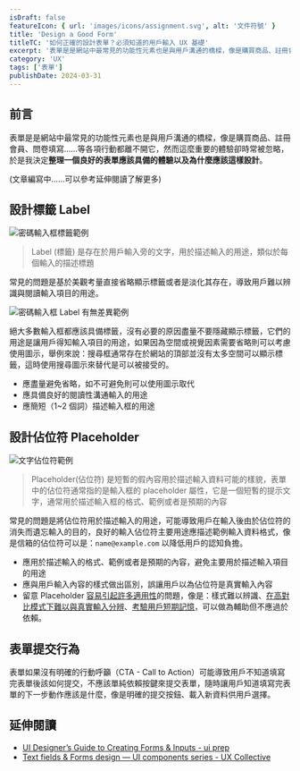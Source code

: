```yaml
---
isDraft: false
featureIcon: { url: 'images/icons/assignment.svg', alt: '文件符號' }
title: 'Design a Good Form'
titleTC: '如何正確的設計表單？必須知道的用戶輸入 UX 基礎'
excerpt: '表單是是網站中最常見的功能性元素也是與用戶溝通的橋樑，像是購買商品、註冊會員、問卷填寫……等各項行動都離不開它，然而這麼重要的體驗卻時常被忽略，於是我決定整理一個良好的表單應該具備的體驗以及為什麼應該這樣設計。'
category: 'UX'
tags: ['表單']
publishDate: 2024-03-31
---
```


## 前言

表單是是網站中最常見的功能性元素也是與用戶溝通的橋樑，像是購買商品、註冊會員、問卷填寫……等各項行動都離不開它，然而這麼重要的體驗卻時常被忽略，於是我決定**整理一個良好的表單應該具備的體驗以及為什麼應該這樣設計**。

(文章編寫中……可以參考延伸閱讀了解更多)

## 設計標籤 Label

![密碼輸入框標籤範例](./label.webp)

> Label (標籤) 是存在於用戶輸入旁的文字，用於描述輸入的用途，類似於每個輸入的描述標題

常見的問題是基於美觀考量直接省略顯示標籤或者是淡化其存在，導致用戶難以辨識與閱讀輸入項目的用途。

![密碼輸入框 Label 有無差異範例](./label-compare.webp '密碼輸入框 Label 有無差異範例')

絕大多數輸入框都應該具備標籤，沒有必要的原因盡量不要隱藏顯示標籤，它們的用途是讓用戶得知輸入項目的用途，如果因為空間或視覺因素需要省略則可以考慮使用圖示，舉例來說：搜尋框通常存在於網站的頂部並沒有太多空間可以顯示標籤，這時使用搜尋圖示來替代是可以被接受的。

- 應盡量避免省略，如不可避免則可以使用圖示取代
- 應具備良好的閱讀性溝通輸入的用途
- 應簡短（1~2 個詞）描述輸入框的用途

## 設計佔位符 Placeholder

![文字佔位符範例](./placeholder.webp)

> Placeholder(佔位符) 是短暫的假內容用於描述輸入資料可能的樣貌，表單中的佔位符通常指的是輸入框的 placeholder 屬性，它是一個短暫的提示文字，通常用於描述輸入框的格式、範例或者是預期的內容

常見的問題是將佔位符用於描述輸入的用途，可能導致用戶在輸入後由於佔位符的消失而遺忘輸入的目的，良好的輸入佔位符主要用途應描述範例輸入資料格式，像是信箱的佔位符可以是：`name@example.com` 以降低用戶的認知負擔。

- 應用於描述輸入的格式、範例或者是預期的內容，避免主要用於描述輸入項目的用途
- 應與用戶輸入內容的樣式做出區別，誤讓用戶以為佔位符是真實輸入內容
- 留意 Placeholder [容易引起許多適用性](https://www.smashingmagazine.com/2018/06/placeholder-attribute/)的問題，像是：樣式難以辨識、[在高對比模式下難以與真實輸入分辨](https://www.smashingmagazine.com/2018/06/placeholder-attribute/#high-contrast-mode)、[考驗用戶短期記憶](https://www.smashingmagazine.com/2018/06/placeholder-attribute/#recall)，可以做為輔助但不應過於依賴。

## 表單提交行為

表單如果沒有明確的行動呼籲（CTA - Call to Action）可能導致用戶不知道填寫完表單後該如何提交，不應該單純依賴按鍵來提交表單，隨時讓用戶知道填寫完表單的下一步動作應該是什麼，像是明確的提交按鈕、載入新資料供用戶選擇。

## 延伸閱讀

- [UI Designer’s Guide to Creating Forms & Inputs - ui prep](https://www.uiprep.com/blog/ui-designers-guide-to-creating-forms-inputs)
- [Text fields & Forms design — UI components series - UX Collective](https://uxdesign.cc/text-fields-forms-design-ui-components-series-2b32b2beebd0)
